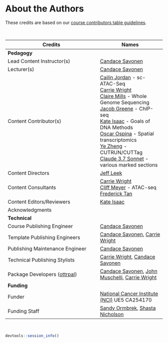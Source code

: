 
# About the Authors {-}

These credits are based on our [course contributors table guidelines](https://github.com/jhudsl/OTTR_Template/wiki/How-to-give-credits).

&nbsp;
&nbsp;

|Credits|Names|
|-------|-----|
|**Pedagogy**||
|Lead Content Instructor(s)|[Candace Savonen]|
|Lecturer(s)|[Candace Savonen]|
|Content Contributor(s)| [Cailin Jordan] - sc-ATAC-Seq <br> [Carrie Wright] <br> [Claire Mills] - Whole Genome Sequencing<br> [Jacob Greene] - ChIP-seq <br> [Kate Isaac] - Goals of DNA Methods<br> [Oscar Ospina] - Spatial transcriptomics <br> [Ye Zheng] - CUTRUN/CUTTag <br> [Claude 3.7 Sonnet] - various marked sections|
|Content Directors|[Jeff Leek]|
|Content Consultants|[Carrie Wright]<br> [Cliff Meyer] - ATAC-seq <br> [Frederick Tan]<br>|
|Content Editors/Reviewers|[Kate Isaac]|
|Acknowledgments||
|**Technical**||
|Course Publishing Engineer|[Candace Savonen]|
|Template Publishing Engineers|[Candace Savonen], [Carrie Wright]|
|Publishing Maintenance Engineer|[Candace Savonen]|
|Technical Publishing Stylists|[Carrie Wright], [Candace Savonen]|
|Package Developers ([ottrpal])|[Candace Savonen], [John Muschelli], [Carrie Wright]|
|**Funding**||
|Funder|[National Cancer Institute (NCI)](https://www.cancer.gov/) UE5 CA254170|
|Funding Staff| [Sandy Ormbrek], [Shasta Nicholson] |

&nbsp;

```r
devtools::session_info()
```

<!-- Author information -->

[Candace Savonen]: https://www.cansavvy.com/
[Cailin Jordan]: https://www.linkedin.com/in/cailin-jordan-3297b7199/
[Carrie Wright]: https://carriewright11.github.io/
[Claire Mills]: https://www.linkedin.com/in/claire-mills-dds-50883553
[Cliff Meyer]: https://ds.dfci.harvard.edu/our-people/clifford-meyer-phd/
[Ira Gooding]: https://publichealth.jhu.edu/faculty/4130/ira-gooding
[Frederick Tan]: https://bse.carnegiescience.edu/dr-frederick-tan
[Jacob Greene]: https://www.linkedin.com/in/jacob-greene-890aa318a/
[Jeff Leek]: https://jtleek.com/
[Kate Isaac]: https://kweav.github.io/
[Oscar Ospina]: https://linkedin.com/in/oscareospina/
[John Muschelli]: https://johnmuschelli.com/
[Sandy Ormbrek]: https://hutchdatascience.org/ourteam/
[Shasta Nicholson]: https://hutchdatascience.org/ourteam/
[Ye Zheng]: https://yezhengstat.github.io/
[Claude 3.7 Sonnet]: https://www.anthropic.com/news/claude-3-7-sonnet
<!-- Links -->

[ottrpal]: https://github.com/jhudsl/ottrpal
